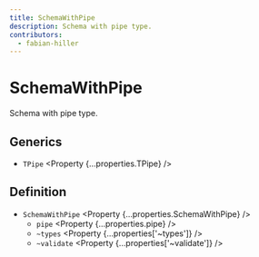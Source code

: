 ```yaml
---
title: SchemaWithPipe
description: Schema with pipe type.
contributors:
  - fabian-hiller
---
```



# SchemaWithPipe

Schema with pipe type.

## Generics

- `TPipe` <Property {...properties.TPipe} />

## Definition

- `SchemaWithPipe` <Property {...properties.SchemaWithPipe} />
  - `pipe` <Property {...properties.pipe} />
  - `~types` <Property {...properties['~types']} />
  - `~validate` <Property {...properties['~validate']} />
